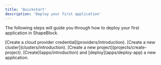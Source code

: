 ```yaml
---
title: 'Quickstart'
description: 'Deploy your first application'
---
```


The following steps will guide you through how to deploy your first application in ShapeBlock.

<Steps>
  <Step title="Cloud provider">
    [Create a cloud provider credential](providers/introduction).
  </Step>
  <Step title="Cluster">
    [Create a new cluster](clusters/introduction).
  </Step>
  <Step title="New project">
    [Create a new project](projects/create-project).
  </Step>
  <Step title="Application">
    [Create](apps/introduction) and [deploy](apps/deploy-app) a new application.
  </Step>
</Steps>
